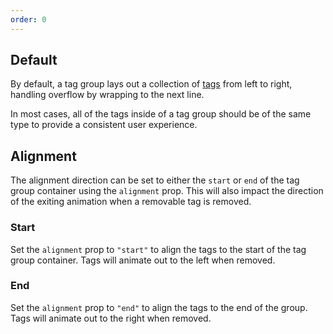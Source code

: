 ```yaml
---
order: 0
---
```



## Default

By default, a tag group lays out a collection of [tags](/components/tag/) from left to right, handling overflow by wrapping to the next line.

In most cases, all of the tags inside of a tag group should be of the same type to provide a consistent user experience.

<Example Component={TagGroupDefault} packageName="@atlaskit/tag-group" />

## Alignment

The alignment direction can be set to either the `start` or `end` of the tag group container using the `alignment` prop. This will also impact the direction of the exiting animation when a removable tag is removed.

### Start

Set the `alignment` prop to `"start"` to align the tags to the start of the tag group container. Tags will animate out to the left when removed.

<Example Component={TagGroupAlignmentStart} packageName="@atlaskit/tag-group" />

### End

Set the `alignment` prop to `"end"` to align the tags to the end of the group. Tags will animate out to the right when removed.

<Example Component={TagGroupAlignmentEnd} packageName="@atlaskit/tag-group" />
